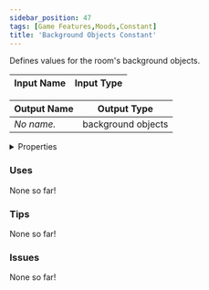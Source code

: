 ```yaml
---
sidebar_position: 47
tags: [Game Features,Moods,Constant]
title: 'Background Objects Constant'
---
```


Defines values for the room's background objects.




<EsbSvg />

| Input Name | Input Type |
|-----------|-----------|

| Output Name | Output Type |
|-----------|-----------|
| *No name.* | background objects |


<details>
  <summary>Properties</summary>
  <div>
    <div>
    <table>
      <thead>
        <tr>
          <th>Is beta required?</th>
          <th>❌</th>
        </tr>
        <tr>
          <th>Is this chip a trolling risk?</th>
          <th>❌</th>
        </tr>
        <tr>
          <th>Is this chip a role assignment risk?</th>
          <th>❌</th>
        </tr>
        <tr>
          <th>Chip UUID</th>
          <th>c6e9ffef-b505-41d3-bb2d-ff86838398c6</th>
        </tr>
      </thead>
    </table>
    </div>
  </div>
</details>

### Uses

None so far!

### Tips

None so far!

### Issues

None so far!